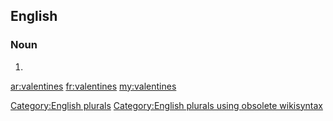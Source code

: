 ==English==

===Noun===
{{head|en}}

# {{plural of|valentine}}

[[Category:English plurals]][[Category:English plurals using obsolete wikisyntax]]

[[ar:valentines]]
[[fr:valentines]]
[[my:valentines]]